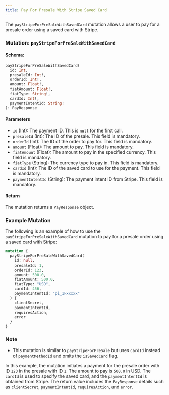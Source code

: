 ```yaml
---
title: Pay For Presale With Stripe Saved Card
---
```



The `payStripeForPreSaleWithSavedCard` mutation allows a user to pay for a presale order using a saved card with Stripe.

### Mutation: `payStripeForPreSaleWithSavedCard`

#### Schema:
```graphql
payStripeForPreSaleWithSavedCard(
  id: Int,
  presaleId: Int!,
  orderId: Int!,
  amount: Float!,
  fiatAmount: Float!,
  fiatType: String!,
  cardId: Int!,
  paymentIntentId: String!
): PayResponse
```

#### Parameters

- `id` (Int): The payment ID. This is `null` for the first call.
- `presaleId` (Int): The ID of the presale. This field is mandatory.
- `orderId` (Int): The ID of the order to pay for. This field is mandatory.
- `amount` (Float): The amount to pay. This field is mandatory.
- `fiatAmount` (Float): The amount to pay in the specified currency. This field is mandatory.
- `fiatType` (String): The currency type to pay in. This field is mandatory.
- `cardId` (Int): The ID of the saved card to use for the payment. This field is mandatory.
- `paymentIntentId` (String): The payment intent ID from Stripe. This field is mandatory.

#### Return

The mutation returns a `PayResponse` object.

### Example Mutation

The following is an example of how to use the `payStripeForPreSaleWithSavedCard` mutation to pay for a presale order using a saved card with Stripe:

```graphql
mutation {
  payStripeForPreSaleWithSavedCard(
    id: null,
    presaleId: 1,
    orderId: 123,
    amount: 500.0,
    fiatAmount: 500.0,
    fiatType: "USD",
    cardId: 456,
    paymentIntentId: "pi_1Fxxxxx"
  ) {
    clientSecret,
    paymentIntentId,
    requiresAction,
    error
  }
}
```

### Note

- This mutation is similar to `payStripeForPreSale` but uses `cardId` instead of `paymentMethodId` and omits the `isSavedCard` flag.

In this example, the mutation initiates a payment for the presale order with ID `123` in the presale with ID `1`. The amount to pay is `500.0` in USD. The `cardId` is used to specify the saved card, and the `paymentIntentId` is obtained from Stripe. The return value includes the `PayResponse` details such as `clientSecret`, `paymentIntentId`, `requiresAction`, and `error`.